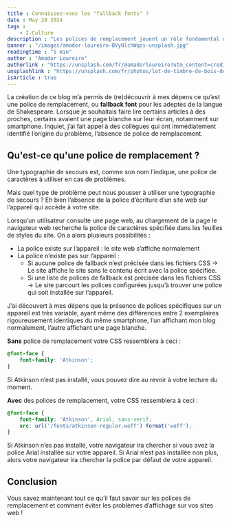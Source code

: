 ```yaml
---
title : Connaissez-vous les "fallback fonts" ?
date : May 29 2024
tags :
    - I-Culture
description : "Les polices de remplacement jouent un rôle fondamental dans l'affichage de nos sites web, découvrez lequel et comment en mettre en place sur vos projets."
banner : "/images/amador-loureiro-BVyNlchWqzs-unsplash.jpg"
readingtime : "5 min"
author : "Amador Loureiro"
authorlink : "https://unsplash.com/fr/@amadorloureiro?utm_content=creditCopyText&utm_medium=referral&utm_source=unsplash"
unsplashlink : "https://unsplash.com/fr/photos/lot-de-timbre-de-bois-de-lettre-BVyNlchWqzs?utm_content=creditCopyText&utm_medium=referral&utm_source=unsplash"
isArticle : true
---
```

La création de ce blog m’a permis de (re)découvrir à mes dépens ce qu’est une police de remplacement, ou **fallback font** pour les adeptes de la langue de Shakespeare. Lorsque je souhaitais faire lire certains articles à des proches, certains avaient une page blanche sur leur écran, notamment sur smartphone. Inquiet, j’ai fait appel à des collègues qui ont immédiatement identifié l’origine du problème, l’absence de police de remplacement.

## Qu'est-ce qu'une police de remplacement ?

Une typographie de secours est, comme son nom l’indique, une police de caractères à utiliser en cas de problèmes.

Mais quel type de problème peut nous pousser à utiliser une typographie de secours ? Eh bien l’absence de la police d’écriture d’un site web sur l’appareil qui accède à votre site.

Lorsqu’un utilisateur consulte une page web, au chargement de la page le navigateur web recherche la police de caractères spécifiée dans les feuilles de styles du site. On a alors plusieurs possibilités :

- La police existe sur l’appareil : le site web s’affiche normalement
- La police n’existe pas sur l’appareil :
  - Si aucune police de fallback n’est précisée dans les fichiers CSS → Le site affiche le site sans le contenu écrit avec la police spécifiée.
  - Si une liste de polices de fallback est précisée dans les fichiers CSS → Le site parcourt les polices configurées jusqu’à trouver une police qui soit installée sur l’appareil.

J’ai découvert à mes dépens que la présence de polices spécifiques sur un appareil est très variable, ayant même des différences entre 2 exemplaires rigoureusement identiques du même smartphone, l’un affichant mon blog normalement, l’autre affichant une page blanche.

**Sans** police de remplacement votre CSS ressemblera à ceci :

```css
@font-face {
	font-family: 'Atkinson';
}
```

Si Atkinson n’est pas installé, vous pouvez dire au revoir à votre lecture du moment.

**Avec** des polices de remplacement, votre CSS ressemblera à ceci :

```css
@font-face {
	font-family: 'Atkinson', Arial, sans-serif;
	src: url('/fonts/atkinson-regular.woff') format('woff');
}
```

Si Atkinson n’es pas installé, votre navigateur ira chercher si vous avez la police Arial installée sur votre appareil. Si Arial n’est pas installée non plus, alors votre navigateur ira chercher la police par défaut de votre appareil.

## Conclusion

Vous savez maintenant tout ce qu’il faut savoir sur les polices de remplacement et comment éviter les problèmes d’affichage sur vos sites web !